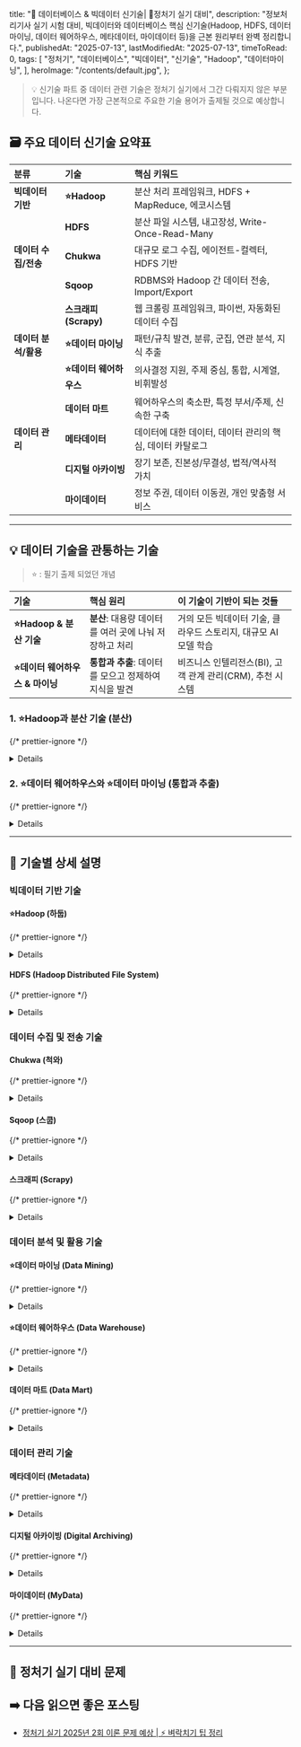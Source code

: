 
  title: "💾 데이터베이스 & 빅데이터 신기술| 🚀정처기 실기 대비",
  description:
    "정보처리기사 실기 시험 대비, 빅데이터와 데이터베이스 핵심 신기술(Hadoop, HDFS, 데이터 마이닝, 데이터 웨어하우스, 메타데이터, 마이데이터 등)을 근본 원리부터 완벽 정리합니다.",
  publishedAt: "2025-07-13",
  lastModifiedAt: "2025-07-13",
  timeToRead: 0,
  tags: [
    "정처기",
    "데이터베이스",
    "빅데이터",
    "신기술",
    "Hadoop",
    "데이터마이닝",
  ],
  heroImage: "/contents/default.jpg",
};

> 💡 신기술 파트 중 데이터 관련 기술은 정처기 실기에서 그간 다뤄지지 않은 부분입니다. 나온다면 가장 근본적으로 주요한 기술 용어가 출제될 것으로 예상합니다.

## 🗃️ 주요 데이터 신기술 요약표

| 분류                 | 기술                     | 핵심 키워드                                               |
| :------------------- | :----------------------- | :-------------------------------------------------------- |
| **빅데이터 기반**    | **⭐️Hadoop**            | 분산 처리 프레임워크, HDFS + MapReduce, 에코시스템        |
|                      | **HDFS**                 | 분산 파일 시스템, 내고장성, Write-Once-Read-Many          |
| **데이터 수집/전송** | **Chukwa**               | 대규모 로그 수집, 에이전트-컬렉터, HDFS 기반              |
|                      | **Sqoop**                | RDBMS와 Hadoop 간 데이터 전송, Import/Export              |
|                      | **스크래피(Scrapy)**     | 웹 크롤링 프레임워크, 파이썬, 자동화된 데이터 수집        |
| **데이터 분석/활용** | **⭐️데이터 마이닝**     | 패턴/규칙 발견, 분류, 군집, 연관 분석, 지식 추출          |
|                      | **⭐️데이터 웨어하우스** | 의사결정 지원, 주제 중심, 통합, 시계열, 비휘발성          |
|                      | **데이터 마트**          | 웨어하우스의 축소판, 특정 부서/주제, 신속한 구축          |
| **데이터 관리**      | **메타데이터**           | 데이터에 대한 데이터, 데이터 관리의 핵심, 데이터 카탈로그 |
|                      | **디지털 아카이빙**      | 장기 보존, 진본성/무결성, 법적/역사적 가치                |
|                      | **마이데이터**           | 정보 주권, 데이터 이동권, 개인 맞춤형 서비스              |

---

## 💡 데이터 기술을 관통하는 기술

> ⭐️ : 필기 출제 되었던 개념

| 기술                              | 핵심 원리                                              | 이 기술이 기반이 되는 것들                                      |
| :-------------------------------- | :----------------------------------------------------- | :-------------------------------------------------------------- |
| **⭐️Hadoop & 분산 기술**         | **분산**: 대용량 데이터를 여러 곳에 나눠 저장하고 처리 | 거의 모든 빅데이터 기술, 클라우드 스토리지, 대규모 AI 모델 학습 |
| **⭐️데이터 웨어하우스 & 마이닝** | **통합과 추출**: 데이터를 모으고 정제하여 지식을 발견  | 비즈니스 인텔리전스(BI), 고객 관계 관리(CRM), 추천 시스템       |

### 1. ⭐️Hadoop과 분산 기술 (분산)

{/* prettier-ignore */}
<Details summary="'분산'을 통해 한계를 극복하고 대규모 데이터를 처리합니다.">
  - **개념**: 하나의 고성능 컴퓨터가 아닌, 여러 대의 일반 컴퓨터를 묶어 마치 하나의 거대한 컴퓨터처럼 동작하게 만드는 원리입니다. 데이터는 여러 조각으로 나뉘어 각 컴퓨터에 저장(**HDFS**)되고, 계산 작업 또한 각 컴퓨터가 나눠서 동시에 처리(**MapReduce**)합니다.
  - **왜 근본적인가?**: 이 '분산' 패러다임이 없었다면 오늘날의 빅데이터, AI, 클라우드 기술은 존재할 수 없었습니다. 페타바이트급 데이터를 처리하고 수천억 개의 파라미터를 가진 AI 모델을 학습시키는 모든 작업의 기반이 됩니다.
</Details>

### 2. ⭐️데이터 웨어하우스와 ⭐️데이터 마이닝 (통합과 추출)

{/* prettier-ignore */}
<Details summary="'통합'과 '추출'을 통해 데이터에서 숨겨진 가치를 찾아냅니다.">
  - **개념**:
    - **데이터 웨어하우스**: 여러 곳에 흩어져 있는 데이터(ERP, CRM, 로그 등)를 한 곳으로 모아 **'통합'** 하고, 분석하기 좋은 형태로 **'정제'** 하는 저장소입니다.
    - **데이터 마이닝**: 이렇게 잘 정제된 데이터 속에서 의미 있는 패턴과 규칙, 즉 **'지식'** 을 **'추출'** 하는 기술입니다.
  - **왜 근본적인가?**: 단순히 데이터를 쌓아두는 것을 넘어, 기업이 데이터 기반의 **의사결정**을 내릴 수 있게 하는 핵심 프로세스입니다. 모든 BI(Business Intelligence), CRM, 추천 시스템의 근간을 이룹니다.
</Details>

---

## 💾 기술별 상세 설명

### 빅데이터 기반 기술

#### ⭐️Hadoop (하둡)

{/* prettier-ignore */}
<Details summary="대용량 데이터를 분산 처리하기 위한 오픈 소스 프레임워크이자 빅데이터 생태계의 시작점입니다.">
  - **핵심 구성**:
    - **HDFS (Hadoop Distributed File System)**: 데이터를 여러 서버에 분산하여 저장하는 파일 시스템.
    - **MapReduce**: 분산된 데이터를 병렬로 처리하는 프로그래밍 모델.
  - **특징**: 저렴한 범용 하드웨어를 묶어 대규모 클러스터를 구성할 수 있어 비용 효율적입니다. 내고장성(Fault Tolerance)이 뛰어나 일부 서버에 장애가 발생해도 데이터 유실 없이 안정적으로 동작합니다.
</Details>

#### HDFS (Hadoop Distributed File System)

{/* prettier-ignore */}
<Details summary="하둡을 위해 설계된 대용량 파일의 분산 저장을 위한 파일 시스템입니다.">
  - **특징**: 'Write-Once-Read-Many' 모델에 최적화되어 있어, 한 번 저장된 데이터는 수정하기보다 주로 읽는 용도로 사용됩니다. 데이터를 여러 블록으로 나누고, 각 블록을 복제하여 여러 서버에 저장함으로써 데이터의 안정성과 가용성을 높입니다.
</Details>

### 데이터 수집 및 전송 기술

#### Chukwa (척와)

{/* prettier-ignore */}
<Details summary="대규모 분산 시스템에서 발생하는 로그 데이터를 안정적으로 수집하기 위한 아파치 프로젝트입니다.">
  - **구조**: 데이터를 수집하는 **에이전트(Agent)**, 수집된 데이터를 받아 저장소로 전달하는 **컬렉터(Collector)** 로 구성됩니다.
  - **특징**: HDFS에 데이터를 저장하는 것을 기본으로 하며, 실시간 데이터 분석 및 모니터링 시스템 구축에 사용됩니다.
</Details>

#### Sqoop (스쿱)

{/* prettier-ignore */}
<Details summary="관계형 데이터베이스(RDBMS)와 하둡(HDFS, Hive 등) 간에 대량의 데이터를 효율적으로 전송하는 도구입니다.">
  - **주요 기능**:
    - **Import**: RDBMS에서 하둡으로 데이터를 가져옵니다.
    - **Export**: 하둡에서 RDBMS로 데이터를 내보냅니다.
  - **특징**: MapReduce 작업을 생성하여 데이터를 병렬로 처리하므로 빠르고 안정적인 데이터 전송이 가능합니다.
</Details>

#### 스크래피 (Scrapy)

{/* prettier-ignore */}
<Details summary="웹 사이트에서 구조화된 데이터를 추출(크롤링)하기 위한 파이썬 기반의 오픈 소스 프레임워크입니다.">
  - **특징**: 비동기 처리 방식을 사용하여 매우 빠른 속도로 웹 페이지를 수집할 수 있습니다. 데이터 추출 규칙(Spider)을 정의하여 원하는 정보만 정확하게 가져올 수 있으며, 수집한 데이터는 JSON, CSV 등 다양한 형식으로 저장이 가능합니다.
</Details>

### 데이터 분석 및 활용 기술

#### ⭐️데이터 마이닝 (Data Mining)

{/* prettier-ignore */}
<Details summary="대규모 데이터 속에서 의미 있는 패턴, 규칙, 관계를 찾아내어 가치 있는 정보로 만드는 과정입니다.">
  - **주요 기법**:
    - **분류(Classification)**: 데이터를 미리 정의된 그룹으로 나눕니다. (예: 스팸 메일 분류)
    - **군집화(Clustering)**: 유��한 특성을 가진 데이터끼리 그룹을 만듭니다. (예: 고객 세분화)
    - **연관 분석(Association)**: 데이터 항목 간의 관계를 찾습니다. (예: '기저귀'와 '맥주'의 연관성)
</Details>

#### ⭐️데이터 웨어하우스 (Data Warehouse)

{/* prettier-ignore */}
<Details summary="기업의 의사결정을 지원하기 위해, 여러 시스템의 데이터를 주제 중심으로 통합하여 저장하는 데이터베이스입니다.">
  - **4대 특징**:
    - **주제 중심(Subject-Oriented)**: 고객, 제품 등 분석 주제별로 데이터를 구성합니다.
    - **통합(Integrated)**: 데이터 형식을 일관되게 변환하여 저장합니다.
    - **시계열(Time-Variant)**: 시간의 흐름에 따른 변화를 분석할 수 있도록 데이터를 저장합니다.
    - **비휘발성(Non-Volatile)**: 데이터가 한 번 저장되면 삭제하거나 수정하지 않습니다.
</Details>

#### 데이터 마트 (Data Mart)

{/* prettier-ignore */}
<Details summary="데이터 웨어하우스의 축소 버전으로, 특정 부서나 사용자 그룹의 요구에 맞춰진 소규모 데이터 저장소입니다.">
  - **특징**: 특정 주제에 집중하므로 데이터 웨어하우스보다 빠르고 저렴하게 구축할 수 있습니다. 전사적인 분석보다는 특정 현업 부서의 분석 요구를 충족시키는 데 목적이 있습니다.
</Details>

### 데이터 관리 기술

#### 메타데이터 (Metadata)

{/* prettier-ignore */}
<Details summary="'데이터에 대한 데이터'로, 데이터의 구조, 속성, 이력, 관계 등 모든 정보를 설명합니다.">
  - **중요성**: 데이터의 출처, 의미, 형식을 명확히 하여 데이터의 가치를 높이고, 사용자가 데이터를 쉽게 찾고 이해하며 활용할 수 있도록 돕습니다. 데이터 거버넌스와 데이터 품질 관리의 핵심 요소입니다.
</Details>

#### 디지털 아카이빙 (Digital Archiving)

{/* prettier-ignore */}
<Details summary="장기 보존 가치가 있는 디지털 정보를 체계적으로 수집, 관리, 보존하여 미래에 활용할 수 있도록 하는 활동입니다.">
  - **특징**: 정보의 **진본성, 무결성, 신뢰성**을 보장하는 것이 핵심입니다. 법적 증거, 역사적 기록, 연구 데이터 등을 안전하게 보존하기 위해 사용됩니다.
</Details>

#### 마이데이터 (MyData)

{/* prettier-ignore */}
<Details summary="정보 주체인 개인이 자신의 데이터에 대한 통제권을 가지고 직접 관리하고 활용하는 데이터 패러다임입니다.">
  - **핵심 권리**: **개인신용정보 이동권**을 통해 개인이 금융기관 등에 흩어져 있는 자신의 정보를 한 곳에 모아 관리하고, 이를 기반으로 맞춤형 자산관리, 신용관리 등의 서비스를 받을 수 있습니다.
</Details>

---

## 📝 정처기 실기 대비 문제

<ProblemAnswer
  problem="여러 컴퓨터를 연결하여 대용량 데이터를 분산 저장하고 병렬 처리하는 오픈 소스 프레임워크로, HDFS와 MapReduce를 핵심 구성 요소로 하는 기술은 무엇인가?"
  correctAnswer="Hadoop (하둡)"
/>

<ProblemAnswer
  problem="기업의 의사결정 지원을 위해, 여러 소스의 데이터를 주제 중심으로 통합하고 시계열적으로 저장하는 비휘발성 데이터 저장소는 무엇인가?"
  correctAnswer="데이터 웨어하우스"
/>

<ProblemAnswer
  problem="대규모 데이터 집합에서 유용한 패턴과 규칙을 발견하여 지식을 추출하는 과정으로, 분류, 군집, 연관 분석 등의 기법을 사용하는 기술은 무엇인가?"
  correctAnswer="데이터 마이닝"
/>

<ProblemAnswer
  problem="'데이터에 대한 데이터'를 의미하며, 데이터의 위치, 형식, 이력, 소유자 등��� 정보를 포함하여 데이터 관리를 용이하게 하는 것은 무엇인가?"
  correctAnswer="메타데이터"
/>

<ProblemAnswer
  problem="정보 주체인 개인이 자신의 데이터에 대한 통제권을 가지고, 금융, 의료 등 여러 기관에 흩어진 개인 데이터를 직접 관리하고 활용하는 제도는 무엇인가?"
  correctAnswer="마이데이터"
/>

## ➡️ 다음 읽으면 좋은 포스팅

- [정처기 실기 2025년 2회 이론 문제 예상 | ⚡️ 벼락치기 팁 정리](/ko/blog/korean-information-processing-engineer-practical-exam-strategy)
